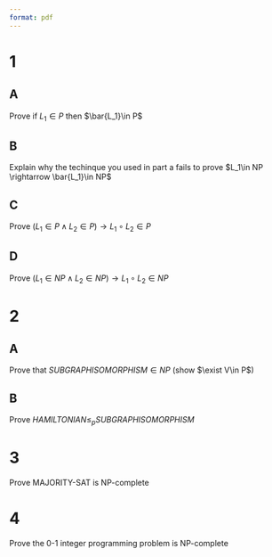 ```yaml
---
format: pdf
---
```


# 1
## A
Prove if $L_1 \in P$ then $\bar{L_1}\in P$

## B
Explain why the techinque you used in part a fails to prove $L_1\in NP \rightarrow \bar{L_1}\in NP$

## C
Prove $(L_1\in P \land L_2\in P)\rightarrow L_1\circ L_2 \in P$

## D
Prove $(L_1\in NP \land L_2\in NP)\rightarrow L_1\circ L_2 \in NP$

# 2
## A
Prove that $SUBGRAPH ISOMORPHISM \in NP$ (show $\exist V\in P$)

## B
Prove $HAMILTONIAN \leq_p SUBGRAPH ISOMORPHISM$

# 3
Prove MAJORITY-SAT is NP-complete

# 4
Prove the 0-1 integer programming problem is NP-complete
